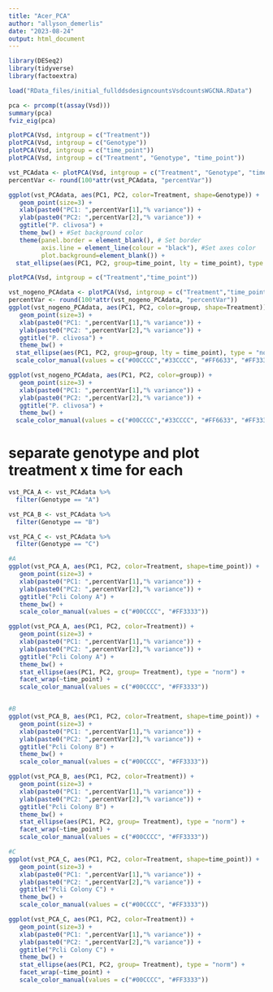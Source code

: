```yaml
---
title: "Acer_PCA"
author: "allyson_demerlis"
date: "2023-08-24"
output: html_document
---
```


```r
library(DESeq2)
library(tidyverse)
library(factoextra)

load("RData_files/initial_fullddsdesigncountsVsdcountsWGCNA.RData")
```


```r
pca <- prcomp(t(assay(Vsd)))
summary(pca)
fviz_eig(pca)
```


```r
plotPCA(Vsd, intgroup = c("Treatment"))
plotPCA(Vsd, intgroup = c("Genotype"))
plotPCA(Vsd, intgroup = c("time_point"))
plotPCA(Vsd, intgroup = c("Treatment", "Genotype", "time_point"))

vst_PCAdata <- plotPCA(Vsd, intgroup = c("Treatment", "Genotype", "time_point"), returnData = TRUE)
percentVar <- round(100*attr(vst_PCAdata, "percentVar")) 

ggplot(vst_PCAdata, aes(PC1, PC2, color=Treatment, shape=Genotype)) + 
   geom_point(size=3) +
   xlab(paste0("PC1: ",percentVar[1],"% variance")) +
   ylab(paste0("PC2: ",percentVar[2],"% variance")) +
   ggtitle("P. clivosa") +
   theme_bw() + #Set background color
   theme(panel.border = element_blank(), # Set border
         axis.line = element_line(colour = "black"), #Set axes color
         plot.background=element_blank()) + 
  stat_ellipse(aes(PC1, PC2, group=time_point, lty = time_point), type = "norm")

plotPCA(Vsd, intgroup = c("Treatment","time_point"))

vst_nogeno_PCAdata <- plotPCA(Vsd, intgroup = c("Treatment","time_point"), returnData = TRUE)
percentVar <- round(100*attr(vst_nogeno_PCAdata, "percentVar"))
ggplot(vst_nogeno_PCAdata, aes(PC1, PC2, color=group, shape=Treatment)) + 
   geom_point(size=3) +
   xlab(paste0("PC1: ",percentVar[1],"% variance")) +
   ylab(paste0("PC2: ",percentVar[2],"% variance")) +
   ggtitle("P. clivosa") +
   theme_bw() +
  stat_ellipse(aes(PC1, PC2, group=group, lty = time_point), type = "norm") +
  scale_color_manual(values = c("#00CCCC","#33CCCC", "#FF6633", "#FF3333"))

ggplot(vst_nogeno_PCAdata, aes(PC1, PC2, color=group)) + 
   geom_point(size=3) +
   xlab(paste0("PC1: ",percentVar[1],"% variance")) +
   ylab(paste0("PC2: ",percentVar[2],"% variance")) +
   ggtitle("P. clivosa") +
   theme_bw() +
  scale_color_manual(values = c("#00CCCC","#33CCCC", "#FF6633", "#FF3333"))
```

# separate genotype and plot treatment x time for each 

```r
vst_PCA_A <- vst_PCAdata %>% 
  filter(Genotype == "A")

vst_PCA_B <- vst_PCAdata %>% 
  filter(Genotype == "B")

vst_PCA_C <- vst_PCAdata %>% 
  filter(Genotype == "C")

#A
ggplot(vst_PCA_A, aes(PC1, PC2, color=Treatment, shape=time_point)) + 
   geom_point(size=3) +
   xlab(paste0("PC1: ",percentVar[1],"% variance")) +
   ylab(paste0("PC2: ",percentVar[2],"% variance")) +
   ggtitle("Pcli Colony A") +
   theme_bw() + 
   scale_color_manual(values = c("#00CCCC", "#FF3333"))

ggplot(vst_PCA_A, aes(PC1, PC2, color=Treatment)) + 
   geom_point(size=3) +
   xlab(paste0("PC1: ",percentVar[1],"% variance")) +
   ylab(paste0("PC2: ",percentVar[2],"% variance")) +
   ggtitle("Pcli Colony A") +
   theme_bw() + 
   stat_ellipse(aes(PC1, PC2, group= Treatment), type = "norm") +
   facet_wrap(~time_point) +
   scale_color_manual(values = c("#00CCCC", "#FF3333"))


#B
ggplot(vst_PCA_B, aes(PC1, PC2, color=Treatment, shape=time_point)) + 
   geom_point(size=3) +
   xlab(paste0("PC1: ",percentVar[1],"% variance")) +
   ylab(paste0("PC2: ",percentVar[2],"% variance")) +
   ggtitle("Pcli Colony B") +
   theme_bw() + 
   scale_color_manual(values = c("#00CCCC", "#FF3333"))

ggplot(vst_PCA_B, aes(PC1, PC2, color=Treatment)) + 
   geom_point(size=3) +
   xlab(paste0("PC1: ",percentVar[1],"% variance")) +
   ylab(paste0("PC2: ",percentVar[2],"% variance")) +
   ggtitle("Pcli Colony B") +
   theme_bw() + 
   stat_ellipse(aes(PC1, PC2, group= Treatment), type = "norm") +
   facet_wrap(~time_point) +
   scale_color_manual(values = c("#00CCCC", "#FF3333"))

#C
ggplot(vst_PCA_C, aes(PC1, PC2, color=Treatment, shape=time_point)) + 
   geom_point(size=3) +
   xlab(paste0("PC1: ",percentVar[1],"% variance")) +
   ylab(paste0("PC2: ",percentVar[2],"% variance")) +
   ggtitle("Pcli Colony C") +
   theme_bw() + 
   scale_color_manual(values = c("#00CCCC", "#FF3333"))

ggplot(vst_PCA_C, aes(PC1, PC2, color=Treatment)) + 
   geom_point(size=3) +
   xlab(paste0("PC1: ",percentVar[1],"% variance")) +
   ylab(paste0("PC2: ",percentVar[2],"% variance")) +
   ggtitle("Pcli Colony C") +
   theme_bw() + 
   stat_ellipse(aes(PC1, PC2, group= Treatment), type = "norm") +
   facet_wrap(~time_point) +
   scale_color_manual(values = c("#00CCCC", "#FF3333"))

  
```
